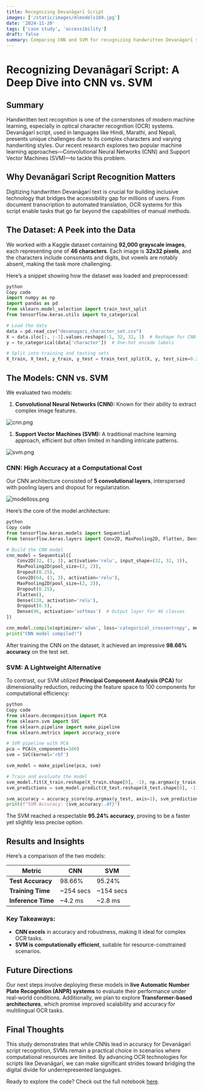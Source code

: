 ```yaml
---
title: Recognizing Devanāgarī Script
images: ['/static/images/mlmodels169.jpg']
date: '2024-11-20'
tags: ['case study', 'accessibility']
draft: false
summary: Comparing CNN and SVM for recognizing handwritten Devanāgarī script, using a dataset of 92,000 images. CNN achieved 98.66% accuracy, excelling in feature extraction, while SVM was faster but less precise (95.24%).
---
```


# Recognizing Devanāgarī Script: A Deep Dive into CNN vs. SVM

## Summary

Handwritten text recognition is one of the cornerstones of modern machine learning, especially in optical character recognition (OCR) systems. Devanāgarī script, used in languages like Hindi, Marathi, and Nepali, presents unique challenges due to its complex characters and varying handwriting styles. Our recent research explores two popular machine learning approaches—Convolutional Neural Networks (CNN) and Support Vector Machines (SVM)—to tackle this problem.

## Why Devanāgarī Script Recognition Matters

Digitizing handwritten Devanāgarī text is crucial for building inclusive technology that bridges the accessibility gap for millions of users. From document transcription to automated translation, OCR systems for this script enable tasks that go far beyond the capabilities of manual methods.

## The Dataset: A Peek into the Data

We worked with a Kaggle dataset containing **92,000 grayscale images**, each representing one of **46 characters**. Each image is **32x32 pixels**, and the characters include consonants and digits, but vowels are notably absent, making the task more challenging.

Here’s a snippet showing how the dataset was loaded and preprocessed:

```python
python
Copy code
import numpy as np
import pandas as pd
from sklearn.model_selection import train_test_split
from tensorflow.keras.utils import to_categorical

# Load the data
data = pd.read_csv("devanagari_character_set.csv")
X = data.iloc[:, :-1].values.reshape(-1, 32, 32, 1)  # Reshape for CNN
y = to_categorical(data['character'])  # One-hot encode labels

# Split into training and testing sets
X_train, X_test, y_train, y_test = train_test_split(X, y, test_size=0.2, random_state=42)
```

## The Models: CNN vs. SVM

We evaluated two models:

1. **Convolutional Neural Networks (CNN):** Known for their ability to extract complex image features.

![cnn.png](cnn.png)

1. **Support Vector Machines (SVM):** A traditional machine learning approach, efficient but often limited in handling intricate patterns.

![svm.png](svm.png)

### CNN: High Accuracy at a Computational Cost

Our CNN architecture consisted of **5 convolutional layers**, interspersed with pooling layers and dropout for regularization.

![modelloss.png](modelloss.png)

Here’s the core of the model architecture:

```python
python
Copy code
from tensorflow.keras.models import Sequential
from tensorflow.keras.layers import Conv2D, MaxPooling2D, Flatten, Dense, Dropout

# Build the CNN model
cnn_model = Sequential([
    Conv2D(32, (3, 3), activation='relu', input_shape=(32, 32, 1)),
    MaxPooling2D(pool_size=(2, 2)),
    Dropout(0.25),
    Conv2D(64, (3, 3), activation='relu'),
    MaxPooling2D(pool_size=(2, 2)),
    Dropout(0.25),
    Flatten(),
    Dense(128, activation='relu'),
    Dropout(0.5),
    Dense(46, activation='softmax')  # Output layer for 46 classes
])

cnn_model.compile(optimizer='adam', loss='categorical_crossentropy', metrics=['accuracy'])
print("CNN model compiled!")

```

After training the CNN on the dataset, it achieved an impressive **98.66% accuracy** on the test set.

### SVM: A Lightweight Alternative

To contrast, our SVM utilized **Principal Component Analysis (PCA)** for dimensionality reduction, reducing the feature space to 100 components for computational efficiency:

```python
python
Copy code
from sklearn.decomposition import PCA
from sklearn.svm import SVC
from sklearn.pipeline import make_pipeline
from sklearn.metrics import accuracy_score

# SVM pipeline with PCA
pca = PCA(n_components=100)
svm = SVC(kernel='rbf')

svm_model = make_pipeline(pca, svm)

# Train and evaluate the model
svm_model.fit(X_train.reshape(X_train.shape[0], -1), np.argmax(y_train, axis=1))
svm_predictions = svm_model.predict(X_test.reshape(X_test.shape[0], -1))

svm_accuracy = accuracy_score(np.argmax(y_test, axis=1), svm_predictions)
print(f"SVM Accuracy: {svm_accuracy:.4f}")

```

The SVM reached a respectable **95.24% accuracy**, proving to be a faster yet slightly less precise option.

## Results and Insights

Here’s a comparison of the two models:

| Metric             | CNN       | SVM       |
| ------------------ | --------- | --------- |
| **Test Accuracy**  | 98.66%    | 95.24%    |
| **Training Time**  | ~254 secs | ~154 secs |
| **Inference Time** | ~4.2 ms   | ~2.8 ms   |

### Key Takeaways:

- **CNN excels** in accuracy and robustness, making it ideal for complex OCR tasks.
- **SVM is computationally efficient**, suitable for resource-constrained scenarios.

## Future Directions

Our next steps involve deploying these models in **live Automatic Number Plate Recognition (ANPR) systems** to evaluate their performance under real-world conditions. Additionally, we plan to explore **Transformer-based architectures**, which promise improved scalability and accuracy for multilingual OCR tasks.

## Final Thoughts

This study demonstrates that while CNNs lead in accuracy for Devanāgarī script recognition, SVMs remain a practical choice in scenarios where computational resources are limited. By advancing OCR technologies for scripts like Devanāgarī, we can make significant strides toward bridging the digital divide for underrepresented languages.

Ready to explore the code? Check out the full notebook [here](https://colab.research.google.com/drive/1JikKcbT9AuZDqJfETIJLLgdJ6XyZYpE9#scrollTo=UcE414Khj3o5).
